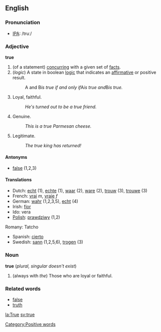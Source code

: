 ==English==
===Pronunciation===
*[[IPA]]: /truː/
===Adjective===
'''true'''

#(of a statement) [[concur]]ring with a given set of [[fact]]s.
#(''logic'') A state in boolean [[logic]] that indicates an [[affirmative]] or positive result.
#:A and B'' is true if and only if ''A'' is true and ''B'' is true.''
#Loyal, faithful.
#:''He's turned out to be a true friend.''
#Genuine.
#:''This is a true Parmesan cheese.''
#Legitimate.
#:''The true king has returned!''
====Antonyms====
*[[false]] (1,2,3)

====Translations====
*Dutch: [[echt]] (1), [[echte]] (1), [[waar]] (2), [[ware]] (2), [[trouw]] (3), [[trouwe]] (3)
*French: [[vrai]] ''m'', [[vraie]] ''f''
*German: [[wahr]] (1,2,3,5), [[echt]] (4)
*Irish: [[fíor]]
*Ido: vera
*[[Polish]]: [[prawdziwy]] (1,2)
Romany:  Tatcho
*Spanish: [[cierto]]
*Swedish: [[sann]] (1,2,5,6), [[trogen]] (3)

===Noun===
'''true''' (''plural, singular doesn't exist'')
# (always with ''the'') Those who are loyal or faithful.

===Related words===
*[[false]]
*[[truth]]

[[la:True]]
[[sv:true]]

[[Category:Positive words]]